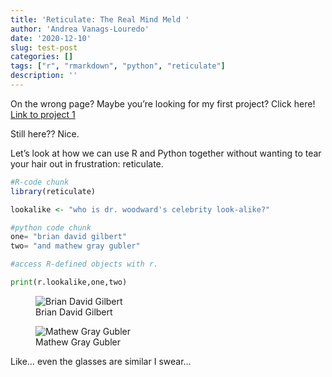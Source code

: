 ```yaml
---
title: 'Reticulate: The Real Mind Meld '
author: 'Andrea Vanags-Louredo'
date: '2020-12-10'
slug: test-post
categories: []
tags: ["r", "rmarkdown", "python", "reticulate"]
description: ''
---
```


On the wrong page? Maybe you're looking for my first project? Click here!
[Link to project 1](/projects/project1/)

Still here?? Nice. 

Let's look at how we can use R and Python together without wanting to tear your hair out in frustration: reticulate.

```r
#R-code chunk
library(reticulate)

lookalike <- "who is dr. woodward's celebrity look-alike?"
```

```python
#python code chunk
one= "brian david gilbert"
two= "and mathew gray gubler"

#access R-defined objects with r.

print(r.lookalike,one,two)
```

![Brian David Gilbert](/post/2020-12-10-andrea-s-first-post_files/IMG_8572.PNG)

![Mathew Gray Gubler](/post/2020-12-10-test-post_files/mat_two_small.jpg)

Like... even the glasses are similar I swear...
